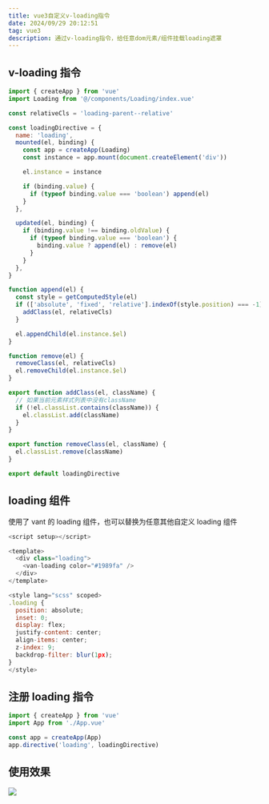 ```yaml
---
title: vue3自定义v-loading指令
date: 2024/09/29 20:12:51
tag: vue3
description: 通过v-loading指令，给任意dom元素/组件挂载loading遮罩
---
```


## v-loading 指令

```js
import { createApp } from 'vue'
import Loading from '@/components/Loading/index.vue'

const relativeCls = 'loading-parent--relative'

const loadingDirective = {
  name: 'loading',
  mounted(el, binding) {
    const app = createApp(Loading)
    const instance = app.mount(document.createElement('div'))

    el.instance = instance

    if (binding.value) {
      if (typeof binding.value === 'boolean') append(el)
    }
  },

  updated(el, binding) {
    if (binding.value !== binding.oldValue) {
      if (typeof binding.value === 'boolean') {
        binding.value ? append(el) : remove(el)
      }
    }
  },
}

function append(el) {
  const style = getComputedStyle(el)
  if (['absolute', 'fixed', 'relative'].indexOf(style.position) === -1) {
    addClass(el, relativeCls)
  }

  el.appendChild(el.instance.$el)
}

function remove(el) {
  removeClass(el, relativeCls)
  el.removeChild(el.instance.$el)
}

export function addClass(el, className) {
  // 如果当前元素样式列表中没有className
  if (!el.classList.contains(className)) {
    el.classList.add(className)
  }
}

export function removeClass(el, className) {
  el.classList.remove(className)
}

export default loadingDirective
```

## loading 组件

使用了 vant 的 loading 组件，也可以替换为任意其他自定义 loading 组件

```js
<script setup></script>

<template>
  <div class="loading">
    <van-loading color="#1989fa" />
  </div>
</template>

<style lang="scss" scoped>
.loading {
  position: absolute;
  inset: 0;
  display: flex;
  justify-content: center;
  align-items: center;
  z-index: 9;
  backdrop-filter: blur(1px);
}
</style>

```

## 注册 loading 指令

```js
import { createApp } from 'vue'
import App from './App.vue'

const app = createApp(App)
app.directive('loading', loadingDirective)
```

## 使用效果

![](http://116.198.244.73:9000/images/%E5%8A%A8%E7%94%BB.gif)